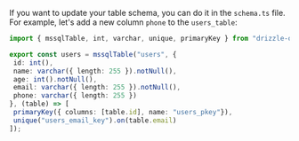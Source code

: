 If you want to update your table schema, you can do it in the `schema.ts` file. For example, let's add a new column `phone` to the `users_table`:

```typescript copy filename="src/db/schema.ts" {8}
import { mssqlTable, int, varchar, unique, primaryKey } from "drizzle-orm/mssql-core"

export const users = mssqlTable("users", {
 id: int(),
 name: varchar({ length: 255 }).notNull(),
 age: int().notNull(),
 email: varchar({ length: 255 }).notNull(),
 phone: varchar({ length: 255 })
}, (table) => [
 primaryKey({ columns: [table.id], name: "users_pkey"}),
 unique("users_email_key").on(table.email)
]);
```
